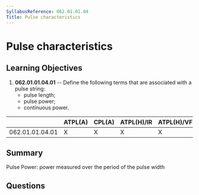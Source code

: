 ```yaml
---
SyllabusReference: 062.01.01.04
Title: Pulse characteristics
---
```


# Pulse characteristics

## Learning Objectives

1. **062.01.01.04.01** -- Define the following terms that are associated with a
   pulse string:
   - pulse length;
   - pulse power;
   - continuous power.

|                 | ATPL(A) | CPL(A) | ATPL(H)/IR | ATPL(H)/VFR | CPL(H) | IR  | CBIR(A) |
| --------------- | ------- | ------ | ---------- | ----------- | ------ | --- | ------- |
| 062.01.01.04.01 | X       | X      | X          | X           | X      | X   |         |

## Summary

Pulse Power: power measured over the period of the pulse width

## Questions
